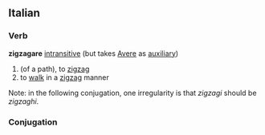 ==Italian==
===Verb===
'''zigzagare''' [[intransitive]] (but takes [[Avere]] as [[auxiliary]])
# (of a path), to [[zigzag]]
# to [[walk]] in a [[zigzag]] manner
Note: in the following conjugation, one irregularity is that ''zigzagi'' should be ''zigzaghi''.
===Conjugation===
{{it-conj-are|zigzag|avere}}
